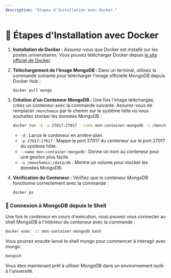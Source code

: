 ```yaml
---
description: "Étapes d'Installation avec Docker."
---
```

# 🐳 Étapes d'Installation avec Docker

1.  **Installation de Docker :** Assurez-vous que Docker est installé sur les postes universitaires. Vous pouvez télécharger Docker depuis [le site officiel de Docker](https://www.docker.com/get-started).
    
2.  **Téléchargement de l'Image MongoDB :** Dans un terminal, utilisez la commande suivante pour télécharger l'image officielle MongoDB depuis Docker Hub :
       
    ```bash copy
    docker pull mongo
    ``` 
    
3.  **Création d'un Conteneur MongoDB :** Une fois l'image téléchargée, créez un conteneur avec la commande suivante. Assurez-vous de remplacer `/monchemin` par le chemin sur le système hôte où vous souhaitez stocker les données MongoDB :
    
    ```bash copy
    docker run -d -p 27017:27017 --name mon-container-mongodb -v /monchemin:/data/db mongo
    ```     
    
    -   `-d` : Lance le conteneur en arrière-plan.
    -   `-p 27017:27017` : Mappe le port 27017 du conteneur sur le port 27017 du système hôte.
    -   `--name mon-container-mongodb` : Donne un nom au conteneur pour une gestion plus facile.
    -   `-v /monchemin:/data/db` : Montre un volume pour stocker les données MongoDB.
4.  **Vérification du Conteneur :** Vérifiez que le conteneur MongoDB fonctionne correctement avec la commande :
    
    ```bash copy
    docker ps    
    ```     

### 🐳 Connexion à MongoDB depuis le Shell

Une fois le conteneur en cours d'exécution, vous pouvez vous connecter au shell MongoDB à l'intérieur du conteneur avec la commande :

```bash copy
docker exec -it mon-container-mongodb bash  
```     
Vous pourrez ensuite lancé le shell mongo pour commencer à interagir avec mongo.

```bash copy
mongosh  
```   
Vous êtes maintenant prêt à utiliser MongoDB dans un environnement isolé à l'université.